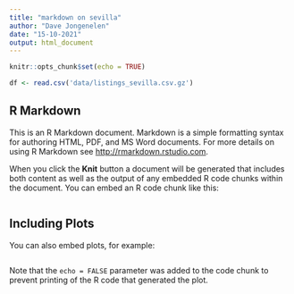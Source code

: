 ```yaml
---
title: "markdown on sevilla"
author: "Dave Jongenelen"
date: "15-10-2021"
output: html_document
---
```


```r
knitr::opts_chunk$set(echo = TRUE)

df <- read.csv('data/listings_sevilla.csv.gz')

```

## R Markdown

This is an R Markdown document. Markdown is a simple formatting syntax for authoring HTML, PDF, and MS Word documents. For more details on using R Markdown see <http://rmarkdown.rstudio.com>.

When you click the **Knit** button a document will be generated that includes both content as well as the output of any embedded R code chunks within the document. You can embed an R code chunk like this:

```r


```

## Including Plots

You can also embed plots, for example:

```r

```

Note that the `echo = FALSE` parameter was added to the code chunk to prevent printing of the R code that generated the plot.
